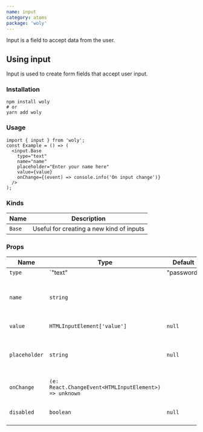 ```yaml
---
name: input
category: atoms
package: 'woly'
---
```



Input is a field to accept data from the user.

## Using input

Input is used to create form fields that accept user input.

### Installation

```shell
npm install woly
# or
yarn add woly
```

### Usage

```tsx
import { input } from 'woly';
const Example = () => (
  <input.Base
    type="text"
    name="name"
    placeholder="Enter your name here"
    value={value}
    onChange={(event) => console.info('On input change')}
  />
);
```

### Kinds

| Name   | Description                              |
| ------ | ---------------------------------------- |
| `Base` | Useful for creating a new kind of inputs |

### Props

| Name          | Type                                                  | Default    | Description                                  |
| ------------- | ----------------------------------------------------- | ---------- | -------------------------------------------- |
| `type`        | `"text"                                               | "password" | "email"`                                     | `text` | HTML type of the input |
| `name`        | `string`                                              |            | Name attribute specifies a name of the input |
| `value`       | `HTMLInputElement['value']`                           | `null`     | Value of input field                         |
| `placeholder` | `string`                                              | `null`     | Text that appears when there is no value set |
| `onChange`    | `(e: React.ChangeEvent<HTMLInputElement>) => unknown` |            | Callback when user input                     |
| `disabled`    | `boolean`                                             | `null`     | Whether the input is disabled                |
